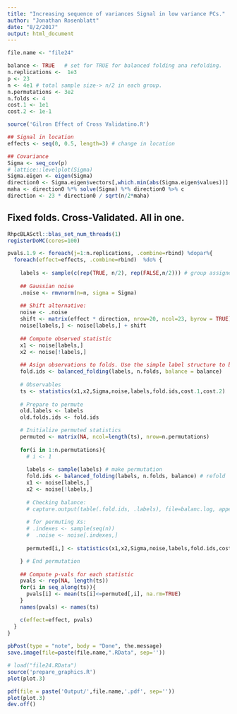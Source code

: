 ```yaml
---
title: "Increasing sequence of variances Signal in low variance PCs."
author: "Jonathan Rosenblatt"
date: "8/2/2017"
output: html_document
---
```




```r
file.name <- "file24"

balance <- TRUE   # set for TRUE for balanced folding ana refolding.
n.replications <-  1e3
p <- 23
n <- 4e1 # total sample size-> n/2 in each group.
n.permutations <- 3e2
n.folds <- 4
cost.1 <- 1e1
cost.2 <- 1e-1

source('Gilron Effect of Cross Validatino.R')

## Signal in location
effects <- seq(0, 0.5, length=3) # change in location

## Covariance
Sigma <- seq_cov(p)
# lattice::levelplot(Sigma)
Sigma.eigen <- eigen(Sigma)
direction0 <- Sigma.eigen$vectors[,which.min(abs(Sigma.eigen$values))] 
maha <- direction0 %*% solve(Sigma) %*% direction0 %>% c
direction <- 23 * direction0 / sqrt(n/2*maha)
```


## Fixed folds. Cross-Validated. All in one.
```r
RhpcBLASctl::blas_set_num_threads(1)
registerDoMC(cores=100)
```


```r
pvals.1.9 <- foreach(j=1:n.replications, .combine=rbind) %dopar%{
  foreach(effect=effects, .combine=rbind)  %do% {
    
    labels <- sample(c(rep(TRUE, n/2), rep(FALSE,n/2))) # group assignemt labels
    
    ## Gaussian noise
    .noise <- rmvnorm(n=n, sigma = Sigma)
    
    ## Shift alternative:
    noise <- .noise
    shift <- matrix(effect * direction, nrow=20, ncol=23, byrow = TRUE)
    noise[labels,] <- noise[labels,] + shift
    
    ## Compute observed statistic
    x1 <- noise[labels,]
    x2 <- noise[!labels,]
    
    ## Asign observations to folds. Use the simple label structure to balance folds.
    fold.ids <- balanced_folding(labels, n.folds, balance = balance)
    
    # Observables 
    ts <- statistics(x1,x2,Sigma,noise,labels,fold.ids,cost.1,cost.2)
    
    # Prepare to permute
    old.labels <- labels
    old.folds.ids <- fold.ids

    # Initialize permuted statistics
    permuted <- matrix(NA, ncol=length(ts), nrow=n.permutations)
    
    for(i in 1:n.permutations){
      # i <- 1
      
      labels <- sample(labels) # make permutation
      fold.ids <- balanced_folding(labels, n.folds, balance) # refold
      x1 <- noise[labels,]
      x2 <- noise[!labels,]
      
      # Checking balance:
      # capture.output(table(.fold.ids, .labels), file=balanc.log, append = TRUE)
      
      # for permuting Xs:
      # .indexes <- sample(seq(n))
      #  .noise <- noise[.indexes,] 
      
      permuted[i,] <- statistics(x1,x2,Sigma,noise,labels,fold.ids,cost.1,cost.2)

    } # End permutation
    
    ## Compute p-vals for each statistic
    pvals <- rep(NA, length(ts))
    for(i in seq_along(ts)){
      pvals[i] <- mean(ts[i]<=permuted[,i], na.rm=TRUE)
    }
    names(pvals) <- names(ts)

    c(effect=effect, pvals) 
  }
} 
  
pbPost(type = "note", body = "Done", the.message)
save.image(file=paste(file.name,".RData", sep=''))
```



```r
# load("file24.RData")
source('prepare_graphics.R')
plot(plot.3)
```


```r
pdf(file = paste('Output/',file.name,'.pdf', sep=''))
plot(plot.3)
dev.off()
```


